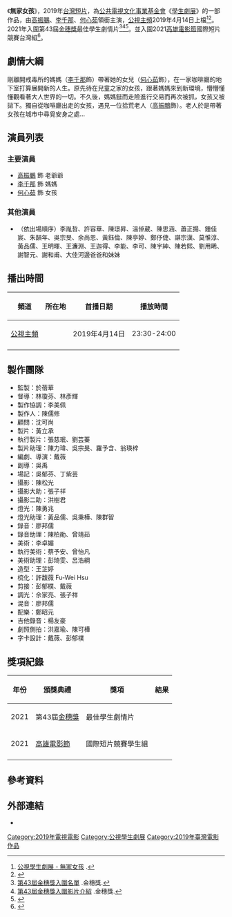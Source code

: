 {{Infobox Television
| show_name            = 無家女孩
| original_name        = 
| image                =
| caption              = 
| show_name_2          = 
| genre                = [[公共電視台節目列表#學生劇展|學生劇展]]、[[短篇電影|短片]]
| format               = 
| creator              = 
| director             = 戴薇
| writer               = [[戴薇|戴薇]]
| creative_director    = 
| presenter            =
| starring             = [[高振鵬|高振鵬]]、[[李千那|李千那]]、[[何心茹|何心茹]]
| judges               = 
| voices               = 
| narrated             = 
| theme_music_composer = 
| opentheme            =
| endtheme             = 
| composer             = 
| country              = {{TWN}}
| language             = [[中華民國國語|國語]]
| num_seasons          = <!-- or num_series -->
| num_episodes         = 1
| list_episodes        = 
| slogan               = 
| executive_producer   = 
| supervising_producer = [[於蓓華|於蓓華]]
| producer             = [[陳儒修|陳儒修]]
| editor               = 
| consultant           = [[沈可尚|沈可尚]]
| location             = {{TWN}}
| cinematography       = 
| camera               = 
| runtime              = 26分鐘（不含廣告）
| company              = [[國立政治大學傳播學院|國立政治大學傳播學院]]
| distributor          = 
| channel              = [[公視主頻|公視主頻]]
| picture_format       = 
| audio_format         = 
| first_run            = {{TWN}}
| aired                = {{start date|2019|4|14}}
| channel_1            = 
| picture_format_1     =
| audio_format_1       = 
| first_run_1          = 
| first_aired_1        = 
| last_aired_1         = 
| status               = 
| preceded_by          = 
| followed_by          = 
| related              =
| website              = 
| production_website   =
| imdb_id              = 
}}

《'''無家女孩'''》，2019年[[台灣|台灣]][[短篇電影|短片]]，為[[公共電視文化事業基金會|公共電視文化事業基金會]]《[[公共電視台節目列表#學生劇展|學生劇展]]》的一部作品，由[[高振鵬|高振鵬]]、[[李千那|李千那]]、[[何心茹|何心茹]]領銜主演，[[公視主頻|公視主頻]]2019年4月14日上檔<ref>[https://story.pts.org.tw/innovative/episode/120 公視學生劇展 - 無家女孩] {{Wayback|url=https://story.pts.org.tw/innovative/episode/120 |date=20200302142857 }}.</ref><ref>{{Citation|last=公視 人生劇展 / 學生劇展 官方頻道|title=【公視學生劇展】無家女孩|date=2019-04-08|url=https://www.youtube.com/watch?v=2_docMM9Fz4|accessdate=2021-04-26|archive-date=2021-04-29|archive-url=https://web.archive.org/web/20210429192315/https://www.youtube.com/watch?v=2_docMM9Fz4|dead-url=no}}</ref>。2021年入圍第43屆[[金穗獎|金穗獎]]最佳學生劇情片<ref>[https://ghsa.org.tw/gha/competition/nomination 第43屆金穗獎入圍名單] {{Wayback|url=https://ghsa.org.tw/gha/competition/nomination |date=20210401043837 }}.金穗獎.</ref><ref>[https://ghsa.org.tw/gha/festival/film/106 第43屆金穗獎入圍影片介紹] {{Wayback|url=https://ghsa.org.tw/gha/festival/film/106 |date=20210428165645 }}.金穗獎.</ref><ref>{{Citation|last=金穗獎&優良電影劇本|title=2021 第43屆金穗獎入圍影片｜無家女孩 Homeless|date=2019-04-28|url=https://www.youtube.com/watch?v=E6v4WtP-9nw|accessdate=2021-04-28|archive-date=2021-04-30|archive-url=https://web.archive.org/web/20210430101939/https://www.youtube.com/watch?v=E6v4WtP-9nw|dead-url=no}}</ref>。並入圍2021[[高雄電影節|高雄電影節]]國際短片競賽台灣組<ref>{{Citation|last=高雄電影節|title=2021 高雄電影節「國際短片競賽」公布入圍名單|date=2021-08-31|url=https://www.kff.tw/TW/news/newsDetail/6309|accessdate=2021-08-31|archive-date=2021-08-31|archive-url=https://web.archive.org/web/20210831155746/https://www.kff.tw/TW/news/newsDetail/6309|dead-url=no}}</ref>。

== 劇情大綱 ==
剛離開戒毒所的媽媽（[[李千那|李千那]]飾）帶著她的女兒（[[何心茹|何心茹]]飾），在一家咖啡廳的地下室打算展開新的人生。原先待在兒童之家的女孩，跟著媽媽來到新環境，懵懵懂懂觀看著大人世界的一切。不久後，媽媽鋌而走險進行交易而再次被抓，女孩又被拋下。獨自從咖啡廳出走的女孩，遇見一位拾荒老人（[[高振鵬|高振鵬]]飾）。老人於是帶著女孩在城市中尋覓安身之處…

== 演員列表 ==
=== 主要演員 ===
*[[高振鵬|高振鵬]] 飾 老爺爺
*[[李千那|李千那]] 飾 媽媽
*[[何心茹|何心茹]] 飾 女孩
=== 其他演員 ===
*（依出場順序）李胤哲、許容華、陳璟昇、溫倬葳、陳思涵、蕭正揚、鍾佳宸、朱韻年、吳宗旻、余尚恩、黃鈺倫、陳亭婷、鄭伃倢、諶宗漢、莫惟淳、黃品儒、王明暉、王濂淵、王迦得、李能、李可、陳宇紳、陳若熙、劉用晞、謝智元、謝和甫、大佳河邊爸爸和妹妹

== 播出時間 ==
{{UTC+8}}
{| class="wikitable" style="width:50%;text-align:center"
|-  
! 頻道 || 所在地 || 首播日期 || 播放時間
|- 
|[[公視主頻|公視主頻]]||{{TWN}}||2019年4月14日||23:30-24:00
|-
|}

== 製作團隊 ==
*監製：於蓓華
*督導：林瓊芬、林彥輝
*製作協調：李美佩
*製作人：陳儒修
*顧問：沈可尚
*製片：黃立承
*執行製片：張慈珉、劉芸蓁
*製片助理：陳力瑋、吳宗旻、羅予含、翁瑛梓
*編劇、導演：戴薇
*副導：吳禹
*場記：吳郁芬、丁紫芸
*攝影：陳松光
*攝影大助：張子祥
*攝影二助：洪樹君
*燈光：陳勇兆
*燈光助理：黃品儒、吳秉樺、陳群智
*錄音：廖邦儒
*錄音助理：陳柏勛、曾靖茹
*美術：李卓媚
*執行美術：蔡予安、曾怡凡
*美術助理：彭琦雯、呂浩綱
*造型：王芷婷
*梳化：許馥薇 Fu-Wei Hsu
*剪接：彭郁樸、戴薇
*調光：佘家亮、張子祥
*混音：廖邦儒
*配樂：鄭昭元
*吉他錄音：楊友豪
*劇照側拍：洪嘉瑜、陳可樺
*字卡設計：戴薇、彭郁樸

==獎項紀錄==
{| class="wikitable" style="width:50%;text-align:center;"
! 年份
! 頒獎典禮
! 獎項
! 結果
|-
| 2021
| 第43屆[[金穗獎|金穗獎]]
| 最佳學生劇情片
| {{pending}}
|-
| 2021
| [[高雄電影節|高雄電影節]]
| 國際短片競賽學生組
| {{pending}}
|-
|}

==參考資料==
{{Reflist}}

== 外部連結 ==
* {{Facebook post|user=PTS1997|id=10161544119590655|title=【公視學生劇展】無家女孩 預告片|name=公視粉絲團|date=2019-04-13|accessdate=2021-04-26|language=}}

{{電視節目的變遷
|電視台   = {{TWN}} [[公視主頻|公視主頻]]
|播放檔次 = 星期日 23:30 - 24:00
|節目名稱 = 無家女孩<br>（2019年4月14日）
|上一節目 = [[兩場葬禮|兩場葬禮]]<br>（2019年4月7日）
|下一節目 = [[紙飛機_(短片)|紙飛機]]<br>（2019年4月28日）
}}

[[Category:2019年電視電影|Category:2019年電視電影]]
[[Category:公視學生劇展|Category:公視學生劇展]]
[[Category:2019年臺灣電影作品|Category:2019年臺灣電影作品]]